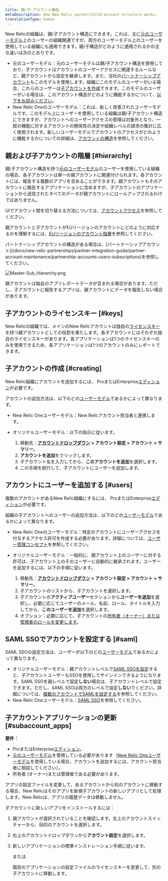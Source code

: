 ```yaml
---
title: 親/子-アカウント構造
metaDescription: How New Relic parent/child-account structure works.
translationType: human
---
```



New Relicの組織は、親/子アカウント構造にできます。これは、主に[元のユーザーモデル](/docs/accounts/original-accounts-billing/original-product-based-pricing/overview-user-models)上のユーザーの組織関連ですが、両方のユーザーモデル上のユーザーを使用している組織にも適用できます。親/子構造がどのように適用されるかの主な違いは次のとおりです。

* 元のユーザーモデル：元のユーザーモデルは親/子アカウント構造を使用しており、子アカウントはアカウントのユーザーアクセスに関連するルールなど、親アカウントから設定を継承します。また、当社の[パートナーシップアカウント](/docs/new-relic-partnerships/partner-integration-guide/partner-account-maintenance/partnership-accounts-users-subscriptions)もこのモデルを使用します。組織にこのモデルのユーザーがいる場合、これらのユーザーは[子アカウントを作成](#creating)できます。このモデルのユーザーがいる場合は、このアカウント構造がどのように機能するかについて、[以下をお読みください](#hierarchy)。
* New Relic Oneのユーザーモデル：これは、新しく改善されたユーザーモデルです。このモデル上にユーザーを使用している組織は親/子アカウント構造にできますが、アカウントへのユーザーアクセスの管理は対象外となり、一部の機能に対するアカウントの関係性の決定や組織レベルの請求の集計に広く使用されます。新しいユーザーモデルでアカウントのアクセスがどのように機能するかについての詳細は、[アカウントの構造](/docs/accounts/accounts-billing/account-structure/new-relic-account-structure)を参照してください。

## 親および子アカウントの階層 [#hierarchy]

親/子アカウント構造を持つ[元のユーザーモデル](#requirements)のユーザーを使用している組織の場合、各子アカウントは単一の親アカウントに関連付けられます。各アカウントには、報告する複数のアプリを含めることができます。親アカウントもそのアカウントに報告するアプリケーションに含めますが、子アカウントのアプリケーションから送信されたすべてのデータが親アカウントにロールアップされるわけではありません。

UIでアカウント間を切り替える方法については、[アカウントアクセス](/docs/accounts/accounts-billing/general-account-settings/factors-affecting-access-features-data#account-access)を参照してください。

親アカウントと子アカウントがEUリージョンのアカウントにどのように対応するかを理解するには、[EUリージョンのアカウント階層](/docs/using-new-relic/welcome-new-relic/getting-started/introduction-eu-region-data-center#global-account-hierarchy)を参照してください。

<Callout variant="tip">
  パートナーシップアカウントの構造がある場合は、[パートナーシップアカウント](/docs/new-relic-partnerships/partner-integration-guide/partner-account-maintenance/partnership-accounts-users-subscriptions)を参照してください。
</Callout>

<img
  title="Master-Sub_Hierarchy.png"
  alt="Master-Sub_Hierarchy.png"
  src={masterSubHierarchy}
/>

<figcaption>
  親アカウントは独自のアプリレポートデータが含まれる場合があります。ただし、子アカウントに報告するアプリは、親アカウントにデータを報告しない場合があります。
</figcaption>

## 子アカウントのライセンスキー [#keys]

New Relicの組織では、メインのNew Relicアカウントは独自の[ライセンスキー](/docs/apis/intro-apis/new-relic-api-keys/#ingest-license-key)を持つ親アカウントとしての役割を果たします。各子アカウントにはそれぞれ独自のライセンスキーがあります。各アプリケーションは1つのライセンスキーのみを使用できるため、各アプリケーションは1つのアカウントのみにレポートできます。

## 子アカウントの作成 [#creating]

New Relic組織にアカウントを追加するには、 ProまたはEnterprise[エディション](https://newrelic.com/pricing)が必要です。

アカウントの追加方法は、以下のどの[ユーザーモデル](/docs/accounts/original-accounts-billing/original-product-based-pricing/overview-changes-pricing-user-model#user-models)であるかによって異なります。

* New Relic Oneユーザーモデル：New Relicアカウント担当者と連携します。

* オリジナルユーザーモデル：以下の指示に従います。

  1. 移動先：**[アカウントドロップダウン](/docs/accounts-partnerships/education/getting-started-new-relic/glossary#account-dropdown) > アカウント設定 > アカウント > サマリー**。
  2. **アカウントを追加**をクリックします。
  3. 子アカウント名を入力してから、**このアカウントを追加**を選択します。
  4. この手順を続行して、子アカウントにユーザーを追加します。

## アカウントにユーザーを追加する [#users]

複数のアカウントがあるNew Relic組織にするには、 ProまたはEnterprise[エディション](https://newrelic.com/pricing)が必要です。

組織の子アカウントへのユーザーの追加方法は、以下のどの[ユーザーモデル](/docs/accounts/original-accounts-billing/original-product-based-pricing/overview-changes-pricing-user-model#user-models)であるかによって異なります。

* New Relic Oneのユーザーモデル：特定のアカウントにユーザーアクセスを付与するアクセス許可を作成する必要があります。詳細については、[ユーザー管理コンセプト](/docs/accounts/accounts-billing/new-relic-one-user-management/user-management-concepts#understand-concepts)を参照してください。

* オリジナルユーザーモデル：一般的に、親アカウント上のユーザーに対する許可は、子アカウント上のそのユーザーに自動的に継承されます。ユーザーを追加するには、以下の手順に従います。

  1. 移動先：**[アカウントドロップダウン](/docs/accounts-partnerships/education/getting-started-new-relic/glossary#account-dropdown) > アカウント設定 > アカウント > サマリー**。
  2. 子アカウントのリストから、子アカウントを選択します。
  3. 子アカウントの**アクティブユーザー**セクションから**ユーザーを追加**を選択し、必要に応じてユーザーのメール、名前、ロール、タイトルを入力してから、**このユーザーを追加**を選択します。
  4. オプション：必要に応じて、子アカウントの[所有者（オーナー）または管理者のロールを変更します](/docs/accounts-partnerships/accounts/account-setup/adding-updating-users)。

## SAML SSOでアカウントを設定する [#saml]

SAML SSOの設定方法は、ユーザーが以下のどの[ユーザーモデル](/docs/accounts/original-accounts-billing/original-product-based-pricing/overview-changes-pricing-user-model#user-models)であるかによって異なります。

* オリジナルユーザーモデル：親アカウントレベルで[SAML SSOを設定](/docs/accounts-partnerships/accounts/saml-single-sign/setting-sso)すると、子アカウントユーザーもSSOを使用してサインインできるようになります。SAML SSOを親レベルで設定**しない**場合は、子アカウントレベルで設定できます。ただし、SAML SSOは両方のレベルで設定**しない**でください。詳細については、[複数のアカウントでSAMLを設定する](/docs/accounts-partnerships/accounts/saml-single-sign/configuring-saml-multiple-accounts)を参照してください。
* New Relic Oneユーザーモデル：[SAML SSO](/docs/accounts/accounts-billing/new-relic-one-user-management/authentication-domains-saml-sso-scim-more)を参照してください。

## 子アカウントアプリケーションの更新 [#subaccount_apps]

**要件：**

* ProまたはEnterprise[エディション](https://newrelic.com/pricing)。
* [元のユーザーモデル](/docs/accounts/original-accounts-billing/original-product-based-pricing/overview-changes-pricing-user-model#user-models)を使用している必要があります（[New Relic Oneユーザーモデル](/docs/accounts/original-accounts-billing/original-product-based-pricing/overview-changes-pricing-user-model#user-models)を使用している場合、アカウントを追加するには、アカウント担当者に相談してください）。
* 所有者 (オーナー)または管理者である必要があります。

アプリの設定ファイルを変更して、あるアカウントから別のアカウントに移動する場合、New Relicはそのアプリを新規子アカウントの新しいアプリとして処理します。New Relicは、アプリの履歴データは移動しません。

子アカウントに新しいアプリをインストールするには：

1. 親アカウントが選択されていることを確認します。左上のアカウントスイッチャーから、目的のアカウントを選択します。

2. 右上のアカウントドロップダウンから**アカウント設定**を選択します。

3. 新しいアプリケーションの標準インストレーション手順に従います。

   または

   既存のアプリケーションの設定ファイルのライセンスキーを変更して、別の子アカウントに移動します。
